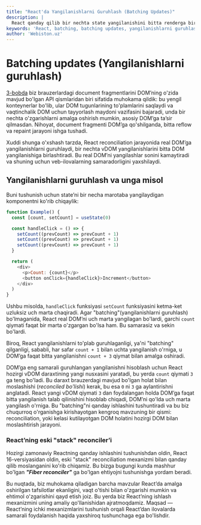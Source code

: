 ```yaml
---
title: "React'da Yangilanishlarni Guruhlash (Batching Updates)"
description: |
  React qanday qilib bir nechta state yangilanishini bitta renderga birlashtiradi? Yangilanishlarni guruhlash (batching) va uning performance'ga ta'sirini o'rganing.
keywords: 'React, batching, batching updates, yangilanishlarni guruhlash, performance, samaradorlik, reconciliation, DOM, state, useState, Fiber, webiston'
author: 'Webiston.uz'
---
```


# Batching updates (Yangilanishlarni guruhlash)

[3-bobda](/books/fluent-react/virtual-dom/document-fragments) biz brauzerlardagi document fragmentlarini DOM’ning o'zida mavjud bo'lgan API qismlaridan biri sifatida muhokama qildik: bu yengil konteynerlar bo'lib, ular DOM tugunlarining to'plamlarini saqlaydi va vaqtinchalik DOM uchun tayyorlash maydoni vazifasini bajaradi, unda bir nechta o'zgarishlarni amalga oshirish mumkin, asosiy DOM’ga ta’sir qilmasdan. Nihoyat, document fragmenti DOM’ga qo'shilganda, bitta reflow va repaint jarayoni ishga tushadi.

Xuddi shunga o'xshash tarzda, React reconciliation jarayonida real DOM’ga yangilanishlarni guruhlaydi, bir nechta vDOM yangilanishlarini bitta DOM yangilanishiga birlashtiradi. Bu real DOM’ni yangilashlar sonini kamaytiradi va shuning uchun veb-ilovalarning samaradorligini yaxshilaydi.

## Yangilanishlarni guruhlash va unga misol

Buni tushunish uchun state’ni bir necha marotaba yangilaydigan komponentni ko'rib chiqaylik:

```js copy
function Example() {
  const [count, setCount] = useState(0)

  const handleClick = () => {
    setCount((prevCount) => prevCount + 1)
    setCount((prevCount) => prevCount + 1)
    setCount((prevCount) => prevCount + 1)
  }

  return (
    <div>
      <p>Count: {count}</p>
      <button onClick={handleClick}>Increment</button>
    </div>
  )
}
```

Ushbu misolda, `handleClick` funksiyasi `setCount` funksiyasini ketma-ket uzluksiz uch marta chaqiradi. Agar "batching"(yangilanishlarni guruhlash) bo'lmaganida, React real DOM’ni uch marta yangilagan bo'lardi, garchi `count` qiymati faqat bir marta o'zgargan bo'lsa ham. Bu samarasiz va sekin bo'lardi.

Biroq, React yangilanishlarni to'plab guruhlaganligi, ya'ni "batching" qilganligi, sababli, har safar `count + 1` bilan uchta yangilanish o'rniga, u DOM’ga faqat bitta yangilanishni `count + 3` qiymat bilan amalga oshiradi.

DOM’ga eng samarali guruhlangan yangilanishni hisoblash uchun React hozirgi vDOM daraxtining yangi nusxasini yaratadi, bu yerda `count` qiymati `3` ga teng bo'ladi. Bu daraxt brauzerdagi mavjud bo'lgan holat bilan moslashishi (_reconciled bo'lishi_) kerak, bu esa `0` ni `3` ga aylantirishni anglatadi. React yangi vDOM qiymati `3` dan foydalangan holda DOM’ga faqat bitta yangilanish talab qilinishini hisoblab chiqadi, DOM’ni qo'lda uch marta yangilash o'rniga. Bu "batching"ni qanday ishlashini tushuntiradi va bu biz chuqurroq o'rganishga kirishayotgan kengroq mavzuning bir qismi: reconciliation, yoki kelasi kutilayotgan DOM holatini hozirgi DOM bilan moslashtirish jarayoni.

### React’ning eski "stack" reconciler’i

Hozirgi zamonaviy Reactning qanday ishlashini tushunishdan oldin, React 16-versiyasidan oldin, eski "stack" reconciliation mexanizmi bilan qanday qilib moslanganini ko'rib chiqamiz. Bu bizga bugungi kunda mashhur bo'lgan **_"Fiber reconciler"_** ga bo'lgan ehtiyojni tushunishga yordam beradi.

<Callout type="info">
  Bu nuqtada, biz muhokama qiladigan barcha mavzular React’da amalga oshirilgan tafsilotlar ekanligini, vaqt o'tishi
  bilan o'zgarishi mumkin va ehtimol o'zgarishini qayd etish joiz. Bu yerda biz React’ning ishlash mexanizmini uning
  amaliy qo'llanishidan ajratmoqdamiz. Maqsad — React’ning ichki mexanizmlarini tushunish orqali React’dan ilovalarda
  samarali foydalanish haqida yaxshiroq tushunchaga ega bo'lishdir.
</Callout>
